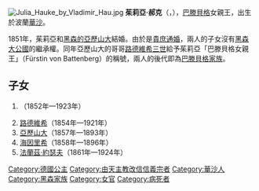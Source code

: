{{Unreferenced|time=2021-02-04T02:03:45+00:00}}
[[File:Julia_Hauke_by_Vladimir_Hau.jpg|thumb]]
'''茱莉亞·郝克'''（{{lang-de|Julia Hauke}}，{{bd|1825年|11月24日|1895年|9月19日|}}），[[巴滕貝格|巴滕貝格]]女親王，出生於波蘭[[華沙|華沙]]。

1851年，茱莉亞和[[亚历山大_(黑森-达姆施塔特)|黑森的亞歷山大]]結婚。由於是[[貴庶通婚|貴庶通婚]]，兩人的子女沒有[[黑森大公國|黑森大公國]]的繼承權。同年亞歷山大的哥哥[[路德维希三世_(黑森大公)|路德維希三世]]給予茱莉亞「巴滕貝格女親王」（Fürstin von Battenberg）的稱號，兩人的後代即為[[巴滕貝格家族|巴滕貝格家族]]。

== 子女 ==
# {{le|巴滕貝格的瑪麗·卡羅琳|Princess Marie of Battenberg|瑪麗·卡羅琳}}（1852年—1923年）
# [[巴滕貝格的路易親王|路德維希]]（1854年—1921年）
# [[亞歷山大一世_(保加利亞)|亞歷山大]]（1857年—1893年）
# [[海因里希王子_(巴騰堡)|海因里希]]（1858年—1896年）
# [[弗朗西斯·约瑟夫王子_(巴腾堡)|法蘭茲·約瑟夫]]（1861年—1924年）

{{commonscat}}
{{normdaten}}
{{DEFAULTSORT:hauke}}
[[Category:德國公主|Category:德國公主]]
[[Category:由天主教改信信義宗者|Category:由天主教改信信義宗者]]
[[Category:華沙人|Category:華沙人]]
[[Category:黑森家族|Category:黑森家族]]
[[Category:女官|Category:女官]]
[[Category:病死者|Category:病死者]]